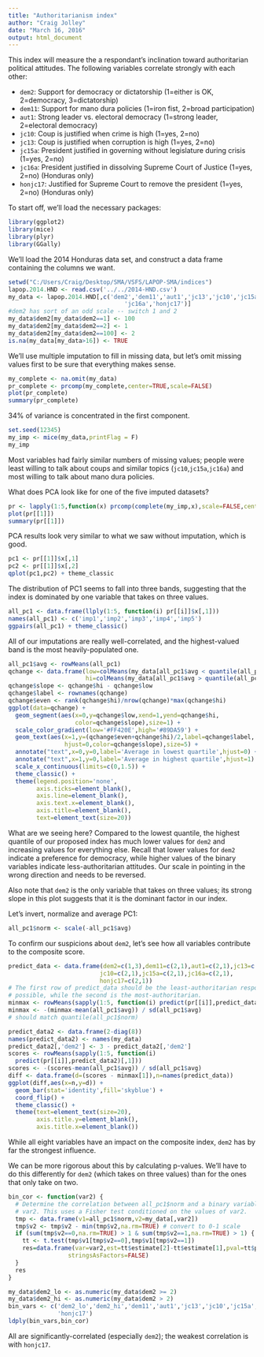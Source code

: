 ```yaml
---
title: "Authoritarianism index"
author: "Craig Jolley"
date: "March 16, 2016"
output: html_document
---
```


This index will measure the a respondant's inclination toward authoritarian political attitudes. The following variables correlate strongly with each other:

- `dem2`: Support for democracy or dictatorship (1=either is OK, 2=democracy, 3=dictatorship)
- `dem11`: Support for mano dura policies (1=iron fist, 2=broad participation)
- `aut1`: Strong leader vs. electoral democracy (1=strong leader, 2=electoral democracy)
- `jc10`: Coup is justified when crime is high (1=yes, 2=no)
- `jc13`: Coup is justified when corruption is high (1=yes, 2=no)
- `jc15a`: President justified in governing without legislature during crisis (1=yes, 2=no)
- `jc16a`: President justified in dissolving Supreme Court of Justice (1=yes, 2=no) (Honduras only)
- `honjc17`: Justified for Supreme Court to remove the president (1=yes, 2=no) (Honduras only)

To start off, we'll load the necessary packages:

```r
library(ggplot2)
library(mice)
library(plyr) 
library(GGally) 
```

We'll load the 2014 Honduras data set, and construct a data frame containing the columns we want.

```r
setwd("C:/Users/Craig/Desktop/SMA/VSFS/LAPOP-SMA/indices")
lapop.2014.HND <- read.csv('../../2014-HND.csv')
my_data <- lapop.2014.HND[,c('dem2','dem11','aut1','jc13','jc10','jc15a',
                                 'jc16a','honjc17')]
#dem2 has sort of an odd scale -- switch 1 and 2
my_data$dem2[my_data$dem2==1] <- 100
my_data$dem2[my_data$dem2==2] <- 1
my_data$dem2[my_data$dem2==100] <- 2
is.na(my_data[my_data>16]) <- TRUE
```

We'll use multiple imputation to fill in missing data, but let's omit missing values first to be sure that everything makes sense.

```r
my_complete <- na.omit(my_data)
pr_complete <- prcomp(my_complete,center=TRUE,scale=FALSE)
plot(pr_complete)
summary(pr_complete)
```

34% of variance is concentrated in the first component.

```r
set.seed(12345)
my_imp <- mice(my_data,printFlag = F) 
my_imp
```

Most variables had fairly similar numbers of missing values; people were least willing to talk about coups and similar topics (`jc10`,`jc15a`,`jc16a`) and most willing to talk about mano dura policies.

What does PCA look like for one of the five imputed datasets?

```r
pr <- lapply(1:5,function(x) prcomp(complete(my_imp,x),scale=FALSE,center=TRUE))
plot(pr[[1]])
summary(pr[[1]])
```

PCA results look very similar to what we saw without imputation, which is good.

```r
pc1 <- pr[[1]]$x[,1]
pc2 <- pr[[1]]$x[,2]
qplot(pc1,pc2) + theme_classic
```

The distribution of PC1 seems to fall into three bands, suggesting that the index is dominated by one variable that takes on three values.

```r
all_pc1 <- data.frame(llply(1:5, function(i) pr[[i]]$x[,1]))
names(all_pc1) <- c('imp1','imp2','imp3','imp4','imp5')
ggpairs(all_pc1) + theme_classic()
```

All of our imputations are really well-correlated, and the highest-valued band is the most heavily-populated one.

```r
all_pc1$avg <- rowMeans(all_pc1)
qchange <- data.frame(low=colMeans(my_data[all_pc1$avg < quantile(all_pc1$avg)[2],],na.rm=TRUE),
                      hi=colMeans(my_data[all_pc1$avg > quantile(all_pc1$avg)[4],],na.rm=TRUE))
qchange$slope <- qchange$hi - qchange$low
qchange$label <- rownames(qchange)
qchange$even <- rank(qchange$hi)/nrow(qchange)*max(qchange$hi)
ggplot(data=qchange) +
  geom_segment(aes(x=0,y=qchange$low,xend=1,yend=qchange$hi,
                   color=qchange$slope),size=1) +
  scale_color_gradient(low='#FF420E',high='#89DA59') +
  geom_text(aes(x=1,y=(qchange$even+qchange$hi)/2,label=qchange$label,
                hjust=0,color=qchange$slope),size=5) +
  annotate("text",x=0,y=0,label='Average in lowest quartile',hjust=0) +
  annotate("text",x=1,y=0,label='Average in highest quartile',hjust=1) +
  scale_x_continuous(limits=c(0,1.5)) +
  theme_classic() +
  theme(legend.position='none',
        axis.ticks=element_blank(),
        axis.line=element_blank(),
        axis.text.x=element_blank(),
        axis.title=element_blank(),
        text=element_text(size=20))
```

What are we seeing here? Compared to the lowest quantile, the highest quantile of our proposed index has much lower values for `dem2` and increasing values for everything else. Recall that lower values for `dem2` indicate a preference for democracy, while higher values of the binary variables indicate less-authoritarian attitudes. Our scale in pointing in the wrong direction and needs to be reversed.

Also note that `dem2` is the only variable that takes on three values; its strong slope in this plot suggests that it is the dominant factor in our index.

Let's invert, normalize and average PC1:

```r
all_pc1$norm <- scale(-all_pc1$avg)
```

To confirm our suspicions about `dem2`, let's see how all variables contribute to the composite score.

```r
predict_data <- data.frame(dem2=c(1,3),dem11=c(2,1),aut1=c(2,1),jc13=c(2,1),
                          jc10=c(2,1),jc15a=c(2,1),jc16a=c(2,1),
                          honjc17=c(2,1))
# The first row of predict_data should be the least-authoritarian response
# possible, while the second is the most-authoritarian.
minmax <- rowMeans(sapply(1:5, function(i) predict(pr[[i]],predict_data)[,1]))
minmax <- -(minmax-mean(all_pc1$avg)) / sd(all_pc1$avg)
# should match quantile(all_pc1$norm)

predict_data2 <- data.frame(2-diag(8))
names(predict_data2) <- names(my_data)
predict_data2[,'dem2'] <- 3 - predict_data2[,'dem2']
scores <- rowMeans(sapply(1:5, function(i) 
  predict(pr[[i]],predict_data2)[,1]))
scores <- -(scores-mean(all_pc1$avg)) / sd(all_pc1$avg)
diff <- data.frame(d=(scores - minmax[1]),n=names(predict_data))
ggplot(diff,aes(x=n,y=d)) +
  geom_bar(stat='identity',fill='skyblue') +
  coord_flip() +
  theme_classic() +
  theme(text=element_text(size=20),
        axis.title.y=element_blank(),
        axis.title.x=element_blank())
```

While all eight variables have an impact on the composite index, `dem2` has by far the strongest influence.

We can be more rigorous about this by calculating p-values. We'll have to do this differently for `dem2` (which takes on three values) than for the ones that only take on two. 

```r
bin_cor <- function(var2) {
  # Determine the correlation between all_pc1$norm and a binary variable 
  # var2. This uses a Fisher test conditioned on the values of var2.
  tmp <- data.frame(v1=all_pc1$norm,v2=my_data[,var2])
  tmp$v2 <- tmp$v2 - min(tmp$v2,na.rm=TRUE) # convert to 0-1 scale
  if (sum(tmp$v2==0,na.rm=TRUE) > 1 & sum(tmp$v2==1,na.rm=TRUE) > 1) {
    tt <- t.test(tmp$v1[tmp$v2==0],tmp$v1[tmp$v2==1])
    res=data.frame(var=var2,est=tt$estimate[2]-tt$estimate[1],pval=tt$p.value,
                 stringsAsFactors=FALSE)
  }
  res
}

my_data$dem2_lo <- as.numeric(my_data$dem2 >= 2)
my_data$dem2_hi <- as.numeric(my_data$dem2 > 2)
bin_vars <- c('dem2_lo','dem2_hi','dem11','aut1','jc13','jc10','jc15a','jc16a',
              'honjc17')
ldply(bin_vars,bin_cor)
```

All are significantly-correlated (especially `dem2`); the weakest correlation is with `honjc17`.